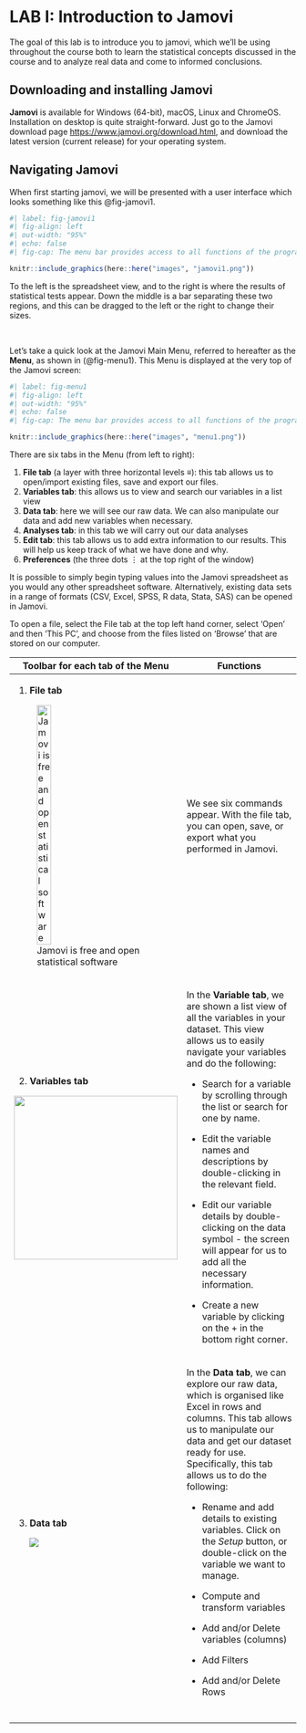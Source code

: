 # LAB I: Introduction to Jamovi

The goal of this lab is to introduce you to jamovi, which we'll be using throughout the course both to learn the statistical concepts discussed in the course and to analyze real data and come to informed conclusions.

## Downloading and installing Jamovi

**Jamovi** is available for Windows (64-bit), macOS, Linux and ChromeOS. Installation on desktop is quite straight-forward. Just go to the Jamovi download page <https://www.jamovi.org/download.html>, and download the latest version (current release) for your operating system.

## Navigating Jamovi

When first starting jamovi, we will be presented with a user interface which looks something like this @fig-jamovi1.

```r
#| label: fig-jamovi1
#| fig-align: left
#| out-width: "95%"
#| echo: false
#| fig-cap: The menu bar provides access to all functions of the program.

knitr::include_graphics(here::here("images", "jamovi1.png"))
```

To the left is the spreadsheet view, and to the right is where the results of statistical tests appear. Down the middle is a bar separating these two regions, and this can be dragged to the left or the right to change their sizes.

 

Let's take a quick look at the Jamovi Main Menu, referred to hereafter as the **Menu**, as shown in (@fig-menu1). This Menu is displayed at the very top of the Jamovi screen:

```r
#| label: fig-menu1
#| fig-align: left
#| out-width: "95%"
#| echo: false
#| fig-cap: The menu bar provides access to all functions of the program.

knitr::include_graphics(here::here("images", "menu1.png"))
```

There are six tabs in the Menu (from left to right):

1.  **File tab** (a layer with three horizontal levels $\equiv$): this tab allows us to open/import existing files, save and export our files.
2.  **Variables tab**: this allows us to view and search our variables in a list view
3.  **Data tab**: here we will see our raw data. We can also manipulate our data and add new variables when necessary.
4.  **Analyses tab**: in this tab we will carry out our data analyses
5.  **Edit tab**: this tab allows us to add extra information to our results. This will help us keep track of what we have done and why.
6.  **Preferences** (the three dots $\vdots$ at the top right of the window)

It is possible to simply begin typing values into the Jamovi spreadsheet as you would any other spreadsheet software. Alternatively, existing data sets in a range of formats (CSV, Excel, SPSS, R data, Stata, SAS) can be opened in Jamovi.

To open a file, select the File tab at the top left hand corner, select 'Open' and then 'This PC', and choose from the files listed on 'Browse' that are stored on our computer.

+-----------------------------------------------------------------------------------+-----------------------------------------------------------------------------------------------------------------------------------------------------------------------------------------------------------------------------------------+
| Toolbar for each tab of the Menu                                                  | Functions                                                                                                                                                                                                                               |
+===================================================================================+=========================================================================================================================================================================================================================================+
| 1.  **File tab**                                                                  | We see six commands appear. With the file tab, you can open, save, or export what you performed in Jamovi.                                                                                                                              |
|                                                                                   |                                                                                                                                                                                                                                         |
| ![Jamovi is free and open statistical software](images/tab_file.png){width="35%"} |                                                                                                                                                                                                                                         |
+-----------------------------------------------------------------------------------+-----------------------------------------------------------------------------------------------------------------------------------------------------------------------------------------------------------------------------------------+
| 2.  **Variables tab**                                                             | In the **Variable tab**, we are shown a list view of all the variables in your dataset. This view allows us to easily navigate your variables and do the following:                                                                     |
|                                                                                   |                                                                                                                                                                                                                                         |
| ![](images/tab_variable.png){width="287"}                                         | -   Search for a variable by scrolling through the list or search for one by name.                                                                                                                                                      |
|                                                                                   |                                                                                                                                                                                                                                         |
|                                                                                   | -   Edit the variable names and descriptions by double-clicking in the relevant field.                                                                                                                                                  |
|                                                                                   |                                                                                                                                                                                                                                         |
|                                                                                   | -   Edit our variable details by double-clicking on the data symbol - the screen will appear for us to add all the necessary information.                                                                                               |
|                                                                                   |                                                                                                                                                                                                                                         |
|                                                                                   | -   Create a new variable by clicking on the + in the bottom right corner.                                                                                                                                                              |
+-----------------------------------------------------------------------------------+-----------------------------------------------------------------------------------------------------------------------------------------------------------------------------------------------------------------------------------------+
| 3.  **Data tab**                                                                  | In the **Data tab**, we can explore our raw data, which is organised like Excel in rows and columns. This tab allows us to manipulate our data and get our dataset ready for use. Specifically, this tab allows us to do the following: |
|                                                                                   |                                                                                                                                                                                                                                         |
|     ![](images/tab_data.png)                                                      | -   Rename and add details to existing variables. Click on the *Setup* button, or double-click on the variable we want to manage.                                                                                                       |
|                                                                                   |                                                                                                                                                                                                                                         |
|                                                                                   | -   Compute and transform variables                                                                                                                                                                                                     |
|                                                                                   |                                                                                                                                                                                                                                         |
|                                                                                   | -   Add and/or Delete variables (columns)                                                                                                                                                                                               |
|                                                                                   |                                                                                                                                                                                                                                         |
|                                                                                   | -   Add Filters                                                                                                                                                                                                                         |
|                                                                                   |                                                                                                                                                                                                                                         |
|                                                                                   | -   Add and/or Delete Rows                                                                                                                                                                                                              |
+-----------------------------------------------------------------------------------+-----------------------------------------------------------------------------------------------------------------------------------------------------------------------------------------------------------------------------------------+
|                                                                                   |                                                                                                                                                                                                                                         |
+-----------------------------------------------------------------------------------+-----------------------------------------------------------------------------------------------------------------------------------------------------------------------------------------------------------------------------------------+
|                                                                                   |                                                                                                                                                                                                                                         |
+-----------------------------------------------------------------------------------+-----------------------------------------------------------------------------------------------------------------------------------------------------------------------------------------------------------------------------------------+
|                                                                                   |                                                                                                                                                                                                                                         |
+-----------------------------------------------------------------------------------+-----------------------------------------------------------------------------------------------------------------------------------------------------------------------------------------------------------------------------------------+
|                                                                                   |                                                                                                                                                                                                                                         |
+-----------------------------------------------------------------------------------+-----------------------------------------------------------------------------------------------------------------------------------------------------------------------------------------------------------------------------------------+
